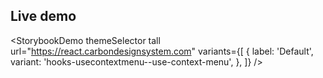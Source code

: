 ## Live demo

<StorybookDemo
  themeSelector
  tall
  url="https://react.carbondesignsystem.com"
  variants={[
    {
      label: 'Default',
      variant: 'hooks-usecontextmenu--use-context-menu',
    },
  ]}
/>
